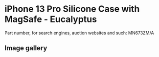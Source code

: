 # iPhone 13 Pro Silicone Case with MagSafe - Eucalyptus

Part number, for search engines, auction websites and such: MN673ZM/A

## Image gallery

<div style={{ width: "768px" }}>
  <GalleryComponent
    images={[
      {
        original: "/everysource/MN673",
        thumbnail: "/everypreview/MN673",
      },
      {
        original: "/everysource/MN673_AV1",
        thumbnail: "/everypreview/MN673_AV1",
      },
      {
        original: "/everysource/MN673_AV2",
        thumbnail: "/everypreview/MN673_AV2",
      },
      {
        original: "/everysource/MN673_AV3",
        thumbnail: "/everypreview/MN673_AV3",
      },
      {
        original: "/everysource/MN673_AV4",
        thumbnail: "/everypreview/MN673_AV4",
      },
      {
        original: "/everysource/MN673_AV5",
        thumbnail: "/everypreview/MN673_AV5",
      },
      {
        original: "/everysource/MN673_AV6",
        thumbnail: "/everypreview/MN673_AV6",
      }
    ]}
  />
</div>